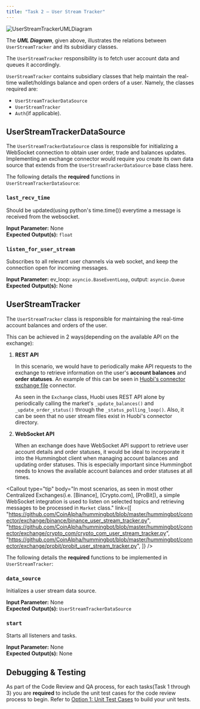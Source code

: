```yaml
---
title: "Task 2 — User Stream Tracker"
---
```



![UserStreamTrackerUMLDiagram](/img/user-stream-tracker-architecture.svg)

The **_UML Diagram_**, given above, illustrates the relations between `UserStreamTracker` and its subsidiary classes.

The `UserStreamTracker` responsibility is to fetch user account data and queues it accordingly.

`UserStreamTracker` contains subsidiary classes that help maintain the real-time wallet/holdings balance and open orders of a user. Namely, the classes required are:

- `UserStreamTrackerDataSource`
- `UserStreamTracker`
- `Auth`(if applicable).

<Callout
  type="note"
  body="Auth is generally only required in #Centralized Exchanges#."
/>

## UserStreamTrackerDataSource

The `UserStreamTrackerDataSource` class is responsible for initializing a WebSocket connection to obtain user order, trade and balances updates.
Implementing an exchange connector would require you create its own data source that extends from the `UserStreamTrackerDataSource` base class here.

The following details the **required** functions in `UserStreamTrackerDataSource`:

### `last_recv_time`

Should be updated(using python's time.time()) everytime a message is received from the websocket.<br/>

**Input Parameter:** None <br/>
**Expected Output(s):** `float`

### `listen_for_user_stream`

Subscribes to all relevant user channels via web socket, and keep the connection open for incoming messages.<br/>

**Input Parameter:** ev_loop: `asyncio.BaseEventLoop`, output: `asyncio.Queue` <br/>
**Expected Output(s):** None

## UserStreamTracker

The `UserStreamTracker` class is responsible for maintaining the real-time account balances and orders of the user.

This can be achieved in 2 ways(depending on the available API on the exchange):

1. **REST API**

   In this scenario, we would have to periodically make API requests to the exchange to retrieve information on the user's **account balances** and **order statuses**.
   An example of this can be seen in [Huobi's connector exchange file](https://github.com/CoinAlpha/hummingbot/blob/master/hummingbot/connector/exchange/huobi/huobi_exchange.pyx) connector.

   As seen in the `Exchange` class, Huobi uses REST API alone by periodically calling the market's `_update_balances()` and `_update_order_status()` through the `_status_polling_loop()`.
   Also, it can be seen that no user stream files exist in Huobi's connector directory.

   <Callout
     type="warning"
     body="Maintaining user data using just the REST API is not ideal and would generally lead to degraded performance of the bot."
   />

2. **WebSocket API**

   When an exchange does have WebSocket API support to retrieve user account details and order statuses, it would be ideal to incorporate it into the Hummingbot client when managing account balances and updating order statuses.
   This is especially important since Hummingbot needs to knows the available account balances and order statuses at all times.

<Callout
  type="tip"
  body="In most scenarios, as seen in most other Centralized Exchanges(i.e. [Binance], [Crypto.com], [ProBit]), a simple WebSocket integration is used to listen on selected topics and retrieving messages to be processed in `Market` class."
  link={[
    "https://github.com/CoinAlpha/hummingbot/blob/master/hummingbot/connector/exchange/binance/binance_user_stream_tracker.py",
    "https://github.com/CoinAlpha/hummingbot/blob/master/hummingbot/connector/exchange/crypto_com/crypto_com_user_stream_tracker.py",
    "https://github.com/CoinAlpha/hummingbot/blob/master/hummingbot/connector/exchange/probit/probit_user_stream_tracker.py",
  ]}
/>

The following details the **required** functions to be implemented in `UserStreamTracker`:

### `data_source`

Initializes a user stream data source. <br/>

**Input Parameter:** None <br/>
**Expected Output(s):** `UserStreamTrackerDataSource`

### `start`

Starts all listeners and tasks. <br/>

**Input Parameter:** None <br/>
**Expected Output(s):** None

## Debugging & Testing

As part of the Code Review and QA process, for each tasks(Task 1 through 3) you are **required** to include the unit test cases for the code review process to begin.
Refer to [Option 1: Unit Test Cases](/developer/debug&test/#option-1-unit-test-cases) to build your unit tests.

